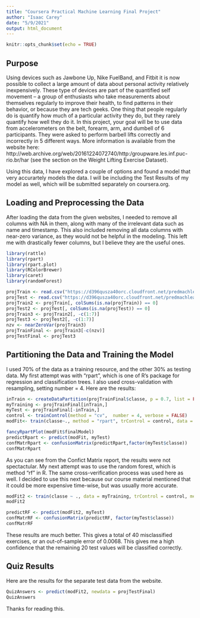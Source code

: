 ```yaml
---
title: "Coursera Practical Machine Learning Final Project"
author: "Isaac Carey"
date: "5/9/2021"
output: html_document
---
```


```r
knitr::opts_chunk$set(echo = TRUE)
```

## Purpose
Using devices such as Jawbone Up, Nike FuelBand, and Fitbit it is now possible to collect a large amount of data about personal activity relatively inexpensively. These type of devices are part of the quantified self movement – a group of enthusiasts who take measurements about themselves regularly to improve their health, to find patterns in their behavior, or because they are tech geeks. One thing that people regularly do is quantify how much of a particular activity they do, but they rarely quantify how well they do it. In this project, your goal will be to use data from accelerometers on the belt, forearm, arm, and dumbell of 6 participants. They were asked to perform barbell lifts correctly and incorrectly in 5 different ways. More information is available from the website here: http://web.archive.org/web/20161224072740/http:/groupware.les.inf.puc-rio.br/har (see the section on the Weight Lifting Exercise Dataset).

Using this data, I have explored a couple of options and found a model that very accurartely models the data. I will be including the Test Results of my model as well, which will be submitted separately on coursera.org.

## Loading and Preprocessing the Data

After loading the data from the given websites, I needed to remove all columns with NA in them, along with many of the irrelevant data such as name and timestamp. This also included removing all data columns with near-zero variance, as they would not be helpful in the modeling. This left me with drastically fewer columns, but I believe they are the useful ones.

```r
library(rattle)
library(rpart)
library(rpart.plot)
library(RColorBrewer)
library(caret)
library(randomForest)

projTrain <- read.csv("https://d396qusza40orc.cloudfront.net/predmachlearn/pml-training.csv")
projTest <- read.csv("https://d396qusza40orc.cloudfront.net/predmachlearn/pml-testing.csv")
projTrain2 <- projTrain[, colSums(is.na(projTrain)) == 0]
projTest2 <- projTest[, colSums(is.na(projTest)) == 0]
projTrain3 <- projTrain2[, -c(1:7)]
projTest3 <- projTest2[, -c(1:7)]
nzv <- nearZeroVar(projTrain3)
projTrainFinal <- projTrain3[-c(nzv)]
projTestFinal <- projTest3
```

## Partitioning the Data and Training the Model

I used 70% of the data as a training resource, and the other 30% as testing data. My first attempt was with "rpart", which is one of R's package for regression and classification trees. I also used cross-validation with resampling, setting number = 4. Here are the results:

```r
inTrain <- createDataPartition(projTrainFinal$classe, p = 0.7, list = FALSE)
myTraining <- projTrainFinal[inTrain,]
myTest <- projTrainFinal[-inTrain,]
control <- trainControl(method = "cv",  number = 4, verbose = FALSE)
modFit<- train(classe~., method = "rpart", trControl = control, data = myTraining)

fancyRpartPlot(modFit$finalModel)
predictRpart <- predict(modFit, myTest)
confMatrRpart <- confusionMatrix(predictRpart,factor(myTest$classe))
confMatrRpart
```

As you can see from the Confict Matrix report, the results were not spectactular. My next attempt was to use the random forest, which is method "rf" in R. The same cross-verification process was used here as well. I decided to use this next because our course material mentioned that it could be more expensive time-wise, but was usually more accurate.

```r
modFit2 <- train(classe ~ ., data = myTraining, trControl = control, method = "rf")
modFit2

predictRF <- predict(modFit2, myTest)
confMatrRF <- confusionMatrix(predictRF, factor(myTest$classe))
confMatrRF
```

These results are much better. This gives a total of 40 misclassified exercises, or an out-of-sample error of 0.0068. This gives me a high confidence that the remaining 20 test values will be classified correctly.

## Quiz Results

Here are the results for the separate test data from the website.

```r
QuizAnswers <- predict(modFit2, newdata = projTestFinal)
QuizAnswers
```

Thanks for reading this.